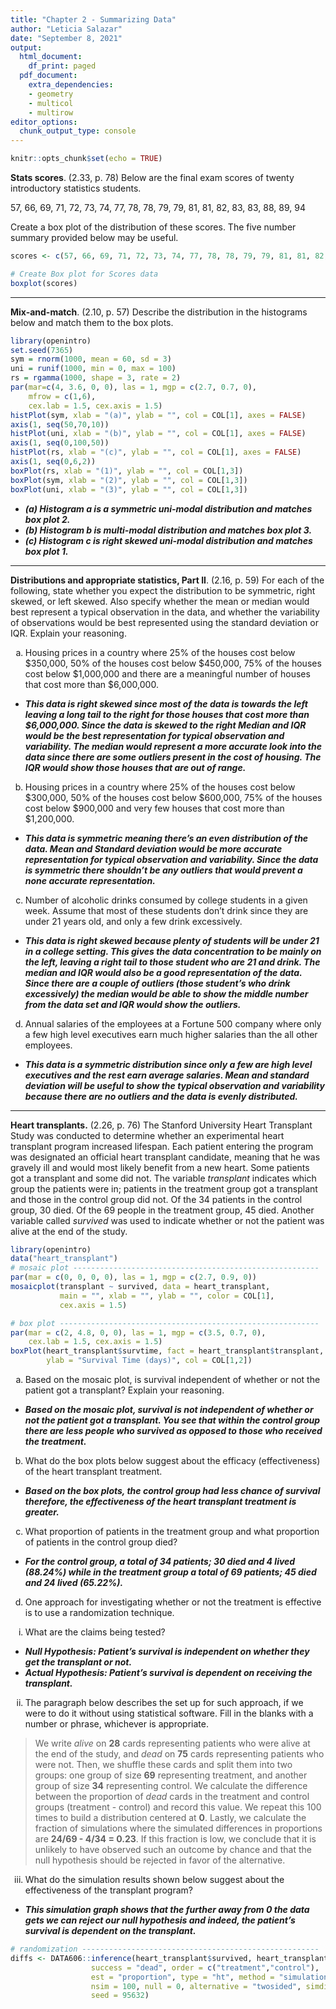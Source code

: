 ```yaml
---
title: "Chapter 2 - Summarizing Data"
author: "Leticia Salazar"
date: "September 8, 2021"
output:
  html_document:
    df_print: paged
  pdf_document:
    extra_dependencies:
    - geometry
    - multicol
    - multirow
editor_options:
  chunk_output_type: console
---
```


```r
knitr::opts_chunk$set(echo = TRUE)
```

**Stats scores**. (2.33, p. 78) Below are the final exam scores of twenty introductory statistics students. 

57, 66, 69, 71, 72, 73, 74, 77, 78, 78, 79, 79, 81, 81, 82, 83, 83, 88, 89, 94

Create a box plot of the distribution of these scores. The five number summary provided below may be useful.

\begin{center}
\renewcommand\arraystretch{1.5}
\begin{tabular}{ccccc}
Min & Q1    & Q2 (Median)   & Q3    & Max \\
\hline
57  & 72.5  & 78.5          & 82.5  & 94 \\
\end{tabular}
\end{center}

```r
scores <- c(57, 66, 69, 71, 72, 73, 74, 77, 78, 78, 79, 79, 81, 81, 82, 83, 83, 88, 89, 94)

```

```r
# Create Box plot for Scores data
boxplot(scores)
```



--------------------------------------------------------------------------------

\clearpage

**Mix-and-match**. (2.10, p. 57) Describe the distribution in the histograms below and match them to the box plots.

```r
library(openintro)
set.seed(7365)
sym = rnorm(1000, mean = 60, sd = 3)
uni = runif(1000, min = 0, max = 100)
rs = rgamma(1000, shape = 3, rate = 2)
par(mar=c(4, 3.6, 0, 0), las = 1, mgp = c(2.7, 0.7, 0), 
    mfrow = c(1,6), 
    cex.lab = 1.5, cex.axis = 1.5)
histPlot(sym, xlab = "(a)", ylab = "", col = COL[1], axes = FALSE)
axis(1, seq(50,70,10))
histPlot(uni, xlab = "(b)", ylab = "", col = COL[1], axes = FALSE)
axis(1, seq(0,100,50))
histPlot(rs, xlab = "(c)", ylab = "", col = COL[1], axes = FALSE)
axis(1, seq(0,6,2))
boxPlot(rs, xlab = "(1)", ylab = "", col = COL[1,3])
boxPlot(sym, xlab = "(2)", ylab = "", col = COL[1,3])
boxPlot(uni, xlab = "(3)", ylab = "", col = COL[1,3])
```

* **_(a) Histogram a is a symmetric uni-modal distribution and matches box plot 2._**
* **_(b) Histogram b is multi-modal distribution and matches box plot 3._**
* **_(c) Histogram c is right skewed uni-modal distribution and matches box plot 1._**




--------------------------------------------------------------------------------

\clearpage

**Distributions and appropriate statistics, Part II**. (2.16, p. 59) For each of the following, state whether you expect the distribution to be symmetric, right skewed, or left skewed. Also specify whether the mean or median would best represent a typical observation in the data, and whether the variability of observations would be best represented using the standard deviation or IQR. Explain your reasoning.

(a) Housing prices in a country where 25% of the houses cost below $350,000, 50% of the houses cost below $450,000, 75% of the houses cost below $1,000,000 and there are a meaningful number of houses that cost more than $6,000,000.
* **_This data is right skewed since most of the data is towards the left leaving a long tail to the right for those houses that cost more than $6,000,000. Since the data is skewed to the right Median and IQR would be the best representation for typical observation and variability. The median would represent a more accurate look into the data since there are some outliers present in the cost of housing. The IQR would show those houses that are out of range._**

(b) Housing prices in a country where 25% of the houses cost below $300,000, 50% of the houses cost below $600,000, 75% of the houses cost below $900,000 and very few houses that cost more than $1,200,000.
* **_This data is symmetric meaning there's an even distribution of the data. Mean and Standard deviation would be more accurate representation for typical observation and variability. Since the data is symmetric there shouldn't be any outliers that would prevent a none accurate representation._**

(c) Number of alcoholic drinks consumed by college students in a given week. Assume that most of these students don't drink since they are under 21 years old, and only a few drink excessively.
* **_This data is right skewed because plenty of students will be under 21 in a college setting. This gives the data concentration to be mainly on the left, leaving a right tail to those student who are 21 and drink. The median and IQR would also be a good representation of the data. Since there are a couple of outliers (those student's who drink excessively) the median would be able to show the middle number from the data set and IQR would show the outliers._**

(d) Annual salaries of the employees at a Fortune 500 company where only a few high level executives earn much higher salaries than the all other employees.
* **_This data is a symmetric distribution since only a few are high level executives and the rest earn average salaries. Mean and standard deviation will be useful to show the typical observation and variability because there are no outliers and the data is evenly distributed._**

--------------------------------------------------------------------------------

\clearpage

**Heart transplants.** (2.26, p. 76) The Stanford University Heart Transplant Study was conducted to determine whether an  experimental heart transplant program increased lifespan. Each patient entering the program was designated an official heart transplant candidate, meaning that he was gravely ill and would most likely benefit from a new heart. Some patients got a transplant and some did not. The variable *transplant* indicates which group the patients were in; patients in the treatment group got a transplant and those in the control group did not. Of the 34 patients in the control group, 30 died. Of the 69 people in the treatment group, 45 died. Another variable called *survived* was used to indicate whether or not the patient was alive at the end of the study.

```r
library(openintro)
data("heart_transplant")
# mosaic plot -------------------------------------------------------
par(mar = c(0, 0, 0, 0), las = 1, mgp = c(2.7, 0.9, 0))
mosaicplot(transplant ~ survived, data = heart_transplant, 
           main = "", xlab = "", ylab = "", color = COL[1],
           cex.axis = 1.5)

# box plot ----------------------------------------------------------
par(mar = c(2, 4.8, 0, 0), las = 1, mgp = c(3.5, 0.7, 0), 
    cex.lab = 1.5, cex.axis = 1.5)
boxPlot(heart_transplant$survtime, fact = heart_transplant$transplant, 
        ylab = "Survival Time (days)", col = COL[1,2])
```

(a) Based on the mosaic plot, is survival independent of whether or not the 
patient got a transplant? Explain your reasoning.
* **_Based on the mosaic plot, survival is not independent of whether or not the patient got a transplant. You see that within the control group there are less people who survived as opposed to those who received the treatment._**
(b) What do the box plots below suggest about the efficacy (effectiveness) of the heart transplant treatment.
* **_Based on the box plots, the control group had less chance of survival therefore, the effectiveness of the heart transplant treatment is greater._**
(c) What proportion of patients in the treatment group and what proportion of patients in the control group died?
* **_For the control group, a total of 34 patients; 30 died and 4 lived (88.24%) while in the treatment group a total of 69 patients; 45  died and 24 lived (65.22%)._**
(d) One approach for investigating whether or not the treatment is effective 
is to use a randomization technique.

i. What are the claims being tested?
* **_Null Hypothesis: Patient's survival is independent on whether they get the transplant or not._**
* **_Actual Hypothesis: Patient's survival is dependent on receiving the transplant._**
ii. The paragraph below describes the set up for such approach, if we were 
to do it without using statistical software. Fill in the blanks with a number 
or phrase, whichever is appropriate.

> We write *alive* on **28** cards representing patients who were 
alive at the end of the study, and *dead* on **75** cards representing patients who were not. Then, we shuffle these cards and split them into two groups: one group of size **69** representing treatment, and another group of size **34** representing control. We calculate the difference between the proportion of *dead* cards in the treatment and control groups (treatment - control) and record this value. We repeat this 100 times to build a distribution centered at **0**. Lastly, we calculate the fraction of simulations where the simulated differences in proportions are **24/69 - 4/34 = 0.23**. If this fraction is low, we conclude that it is unlikely to have observed such an outcome by chance and that the null hypothesis should 
be rejected in favor of the alternative.

iii. What do the simulation results shown below suggest about the effectiveness of the transplant program?
* **_This simulation graph shows that the further away from 0 the data gets we can reject our null hypothesis and indeed, the patient's survival is dependent on the transplant._ **

```r
# randomization -----------------------------------------------------
diffs <- DATA606::inference(heart_transplant$survived, heart_transplant$transplant, 
                  success = "dead", order = c("treatment","control"), 
                  est = "proportion", type = "ht", method = "simulation", 
                  nsim = 100, null = 0, alternative = "twosided", simdist = TRUE,
                  seed = 95632)
```

\begin{center}
```r
# plot randomization distribution -----------------------------------
par(mar = c(3.6, 2.2, 1, 1), las = 1, mgp = c(2.5, 0.7, 0), 
    cex.axis = 1.5, cex.lab = 1.5)
values  <- table(diffs)
plot(diffs, type = "n", xlim = c(-0.25, 0.25), 
     xlab = "simulated differences in proportions", 
     ylab = "", axes = FALSE, ylim = c(0, max(values)))
axis(1, at = seq(-0.25, 0.25, 0.05), 
     labels = c(-0.25, NA,-0.15, NA,-0.05, NA, 0.05, NA, 0.15, NA, 0.25))
for(i in 1:length(diffs)){
  x   <- diffs[i]
  rec <- sum(diffs == x)
  points(rep(x, rec), 1:rec, pch = 20, cex = 0.8, col = COL[1])
}
```
\end{center}




